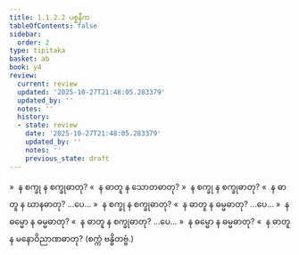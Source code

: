 ```yaml
---
title: 1.1.2.2 ပစ္စနီက
tableOfContents: false
sidebar:
  order: 2
type: tipitaka
basket: ab
book: y4
review:
  current: review
  updated: '2025-10-27T21:48:05.283379'
  updated_by: ''
  notes: ''
  history:
  - state: review
    date: '2025-10-27T21:48:05.283379'
    updated_by: ''
    notes: ''
    previous_state: draft
---
```



<ReviewStatus review={frontmatter.review} showDetails={true} />

<HypothesisAnnotation frontmatter={frontmatter} />

<DynamicBreadcrumb />

<Division number="5" book="y4" e="ch" v="33" p="196">

<Paragraph number="32" book="y4">
»  န စက္ခု န စက္ခုဓာတု?
</Paragraph>

<Paragraph number="33" book="y4">
«  န ဓာတူ န သောတဓာတု?
</Paragraph>

<Paragraph number="34" book="y4">
»  န စက္ခု န စက္ခုဓာတု?
</Paragraph>

<Paragraph number="35" book="y4">
«  န ဓာတူ န ဃာနဓာတု? …ပေ…
</Paragraph>

<Paragraph number="36" book="y4">
»  န စက္ခု န စက္ခုဓာတု?
</Paragraph>

<Paragraph number="37" book="y4">
«  န ဓာတူ န ဓမ္မဓာတု? …ပေ…
</Paragraph>

<Paragraph number="38" book="y4">
»  န ဓမ္မော န ဓမ္မဓာတု?
</Paragraph>

<Paragraph number="39" book="y4">
«  န ဓာတူ န စက္ခုဓာတု? …ပေ…
</Paragraph>

<Paragraph number="40" book="y4">
»  န ဓမ္မော န ဓမ္မဓာတု?
</Paragraph>

<Paragraph number="41" book="y4">
«  န ဓာတူ န မနောဝိညာဏဓာတု?

</Paragraph>
</Division>

<Paragraph number="42" type="center" book="y4">
(စက္ကံ ဗန္ဓိတဗ္ဗံ.)
</Paragraph>